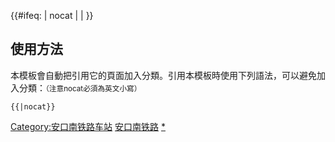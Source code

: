 {{鐵道路線|
| 模板名稱 = 安口南铁路
| 名稱 = [[安口南铁路]]
| 代表色 = #0033c9
| Logo = [[File:China_Railways.svg|17px]]
| 背景顏色 = #FFFFFF
| 車站列表 = （[[Template:宝中铁路|平凉方向]] ←） [[安口窑站|安口窑]] - [[安口南站|安口南]] （→ [[Template:天平铁路|天水方向]]）
}}
<includeonly>{{#ifeq: {{{1}}} | nocat | <!--空--> | [[Category:安口南铁路车站]] }}</includeonly><noinclude>

==使用方法==
本模板會自動把引用它的頁面加入分類。引用本模板時使用下列語法，可以避免加入分類：<small>（注意nocat必須為英文小寫）</small>
 <nowiki>{{</nowiki>{{PAGENAME}}<nowiki>|nocat}}</nowiki>
[[Category:中國鐵路路線模板|安口南铁路]]
[[Category:安口南铁路车站|*]]
</noinclude>